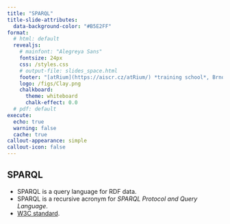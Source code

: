 ```yaml
---
title: "SPARQL"
title-slide-attributes:
  data-background-color: "#B5E2FF"
format:
  # html: default
  revealjs:
    # mainfont: "Alegreya Sans"
    fontsize: 24px
    css: /styles.css
    # output-file: slides_space.html
    footer: "[atRium](https://aiscr.cz/atRium/) *training school*, Brno 2024 | [SPARQL](/sparql/index.qmd)"
    logo: /figs/Clay.png
    chalkboard:
      theme: whiteboard
      chalk-effect: 0.0
  # pdf: default
execute:
  echo: true
  warning: false
  cache: true
callout-appearance: simple
callout-icon: false
---
```


## SPARQL 

- SPARQL is a query language for RDF data.
- SPARQL is a recursive acronym for *SPARQL Protocol and Query Language*.
- [W3C standard](http://www.w3.org/TR/sparql11-query/).
